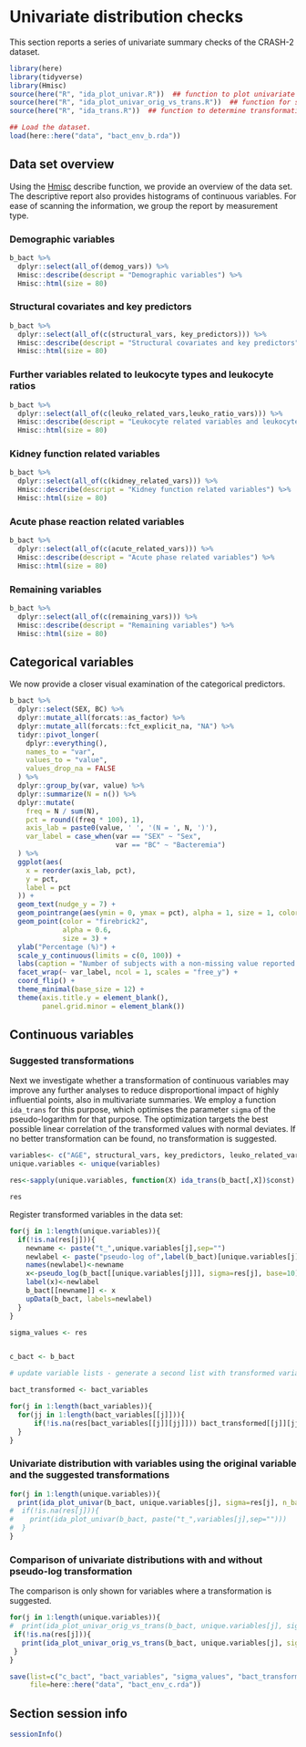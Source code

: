 # Univariate distribution checks

This section reports a series of univariate summary checks of the CRASH-2 dataset.

```r
library(here)
library(tidyverse)
library(Hmisc)
source(here("R", "ida_plot_univar.R"))  ## function to plot univariate summaries. 
source(here("R", "ida_plot_univar_orig_vs_trans.R"))  ## function for side-by-side comparison of original vs. transformed scale, calls ida_plot_univar.R
source(here("R", "ida_trans.R"))  ## function to determine transformation (log(x+c) or identity). 

## Load the dataset.
load(here::here("data", "bact_env_b.rda"))

```

## Data set overview

Using the [Hmisc](https://cran.r-project.org/web/packages/Hmisc/) describe function, we provide an overview of the data set. The descriptive report also provides histograms of continuous variables. For ease of scanning the information, we group the report by measurement type. 

### Demographic variables

```r
b_bact %>%
  dplyr::select(all_of(demog_vars)) %>%
  Hmisc::describe(descript = "Demographic variables") %>%
  Hmisc::html(size = 80)
```


### Structural covariates and key predictors

```r
b_bact %>%
  dplyr::select(all_of(c(structural_vars, key_predictors))) %>%
  Hmisc::describe(descript = "Structural covariates and key predictors") %>%
  Hmisc::html(size = 80)
```

### Further variables related to leukocyte types and leukocyte ratios

```r
b_bact %>%
  dplyr::select(all_of(c(leuko_related_vars,leuko_ratio_vars))) %>%
  Hmisc::describe(descript = "Leukocyte related variables and leukocyte ratios") %>%
  Hmisc::html(size = 80)
```

### Kidney function related variables

```r
b_bact %>%
  dplyr::select(all_of(c(kidney_related_vars))) %>%
  Hmisc::describe(descript = "Kidney function related variables") %>%
  Hmisc::html(size = 80)
```

### Acute phase reaction related variables

```r
b_bact %>%
  dplyr::select(all_of(c(acute_related_vars))) %>%
  Hmisc::describe(descript = "Acute phase related variables") %>%
  Hmisc::html(size = 80)
```

### Remaining variables

```r
b_bact %>%
  dplyr::select(all_of(c(remaining_vars))) %>%
  Hmisc::describe(descript = "Remaining variables") %>%
  Hmisc::html(size = 80)
```

## Categorical variables

We now provide a closer visual examination of the categorical predictors. 

```r
b_bact %>%
  dplyr::select(SEX, BC) %>%
  dplyr::mutate_all(forcats::as_factor) %>%   
  dplyr::mutate_all(forcats::fct_explicit_na, "NA") %>%
  tidyr::pivot_longer(
    dplyr::everything(),
    names_to = "var",
    values_to = "value",
    values_drop_na = FALSE
  ) %>%
  dplyr::group_by(var, value) %>%
  dplyr::summarize(N = n()) %>%
  dplyr::mutate(
    freq = N / sum(N),
    pct = round((freq * 100), 1),
    axis_lab = paste0(value, ' ', '(N = ', N, ')'),
    var_label = case_when(var == "SEX" ~ "Sex",
                          var == "BC" ~ "Bacteremia")
  ) %>%
  ggplot(aes(
    x = reorder(axis_lab, pct),
    y = pct,
    label = pct
  )) +
  geom_text(nudge_y = 7) +
  geom_pointrange(aes(ymin = 0, ymax = pct), alpha = 1, size = 1, color = "grey") +
  geom_point(color = "firebrick2",
             alpha = 0.6,
             size = 3) +
  ylab("Percentage (%)") +
  scale_y_continuous(limits = c(0, 100)) +
  labs(caption = "Number of subjects with a non-missing value reported in brackets.\nNA = missing") +
  facet_wrap(~ var_label, ncol = 1, scales = "free_y") +
  coord_flip() +
  theme_minimal(base_size = 12) +
  theme(axis.title.y = element_blank(),
        panel.grid.minor = element_blank())

```


## Continuous variables 



### Suggested transformations

Next we investigate whether a transformation of continuous variables may improve any further analyses to reduce disproportional impact of highly influential points, also in multivariate summaries. We employ a function `ida_trans` for this purpose, which optimises the parameter `sigma` of the pseudo-logarithm for that purpose. The optimization targets the best possible linear correlation of the transformed values with normal deviates. If no better transformation can be found, no transformation is suggested.

```r
variables<- c("AGE", structural_vars, key_predictors, leuko_related_vars, leuko_ratio_vars, kidney_related_vars, acute_related_vars, remaining_vars)
unique.variables <- unique(variables)

res<-sapply(unique.variables, function(X) ida_trans(b_bact[,X])$const)

res
```

Register transformed variables in the data set:

```r
for(j in 1:length(unique.variables)){
  if(!is.na(res[j])){
    newname <- paste("t_",unique.variables[j],sep="")
    newlabel <- paste("pseudo-log of",label(b_bact)[unique.variables[j]])
    names(newlabel)<-newname
    x<-pseudo_log(b_bact[[unique.variables[j]]], sigma=res[j], base=10)
    label(x)<-newlabel
    b_bact[[newname]] <- x
    upData(b_bact, labels=newlabel)
  }
}

sigma_values <- res


c_bact <- b_bact

# update variable lists - generate a second list with transformed variables replacing the originals

bact_transformed <- bact_variables

for(j in 1:length(bact_variables)){
  for(jj in 1:length(bact_variables[[j]])){
      if(!is.na(res[bact_variables[[j]][jj]])) bact_transformed[[j]][jj] <- paste("t_", bact_variables[[j]][jj], sep="")
  }
}


```


### Univariate distribution with variables using the original variable and the suggested transformations

```r
for(j in 1:length(unique.variables)){
  print(ida_plot_univar(b_bact, unique.variables[j], sigma=res[j], n_bars=100))
#  if(!is.na(res[j])){
#    print(ida_plot_univar(b_bact, paste("t_",variables[j],sep="")))
#  }
}
```
### Comparison of univariate distributions with and without pseudo-log transformation

The comparison is only shown for variables where a transformation is suggested.

```r
for(j in 1:length(unique.variables)){
#  print(ida_plot_univar_orig_vs_trans(b_bact, unique.variables[j], sigma=res[j], n_bars=100))
 if(!is.na(res[j])){
   print(ida_plot_univar_orig_vs_trans(b_bact, unique.variables[j], sigma=res[j], n_bars=100))
 }
}
```

```r
save(list=c("c_bact", "bact_variables", "sigma_values", "bact_transformed"), 
     file=here::here("data", "bact_env_c.rda"))
```


## Section session info

```r
sessionInfo()
```


